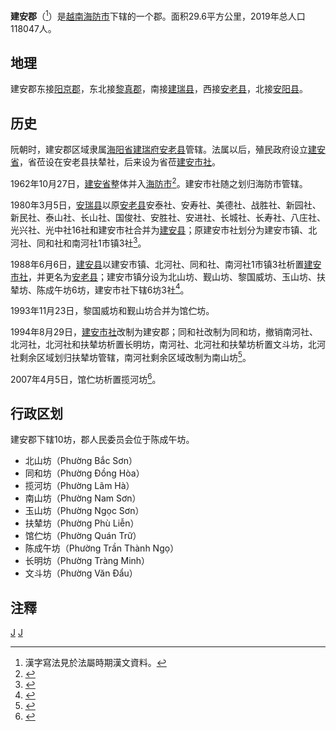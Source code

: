 {{Infobox Settlement
|name                   = 建安郡
|settlement_type        = 郡
|official_name          = 
|other_name             = 
|native_name            = {{lang|vi|Quận Kiến An}}
|nickname               = 
|motto                  = 
|image_skyline          = Kien Bridge.jpg
|imagesize              = 
|image_caption          = 
|image_flag             = 
|flag_size              = 
|image_seal             = 
|seal_size              = 
|image_shield           = 
|shield_size            = 
|image_blank_emblem     = 
|blank_emblem_size      = 
|image_map              = {{Infobox mapframe|frame-width=250|zoom=11}}
|mapsize                = 
|map_caption            = 
|image_map1             = 
|mapsize1               = 
|map_caption1           = 
|pushpin_map            = Vietnam
|pushpin_label_position = bottom
|pushpin_map_caption    = 
|pushpin_map1           = 
|pushpin_label_position1= 
|pushpin_map_caption1   = 
|subdivision_type       = 国家
|subdivision_name       = {{flag|Vietnam}}
|subdivision_type1      = [[越南行政区划|直辖市]]
|subdivision_name1      = [[海防市|海防市]]
|subdivision_type2      = 行政区划
|subdivision_name2      = 10坊
|subdivision_type3      = 
|subdivision_name3      = 
|seat_type              = 
|seat                   = 
|government_type        = 
|leader_title           = 
|leader_name            = 
|leader_title1          = 
|leader_name1           = 
|established_title      = 
|established_date       = 
|area_magnitude         = 
|unit_pref              = 
|area_footnotes         = 
|area_total_km2         = 29.6
|area_land_km2          = 
|area_water_km2         = 
|area_water_percent     = 
|area_urban_km2         = 
|area_metro_km2         = 
|population_as_of       = 2019年
|population_footnotes   = 
|population_note        = 
|population_total       = 118047
|population_density_km2 = auto
|population_metro             = 
|population_density_metro_km2 = 
|population_urban             = 
|population_density_urban_km2 = 
|timezone               = [[越南标准时间|越南标准时间]]
|utc_offset             = +7
|elevation_footnotes    = 
|elevation_m            = 
|coor_type              = 
|coordinates            = 
|postal_code_type       = 
|postal_code            = 
|area_code              = 
|website                = [http://kienan.haiphong.gov.vn 建安郡电子信息门户网站]
|footnotes              = 
}}
'''建安郡'''（{{vie|v='''Quận Kiến An'''|hn=郡建安}}<ref>漢字寫法見於法屬時期漢文資料。</ref>）是[[越南|越南]][[海防市|海防市]]下辖的一个郡。面积29.6平方公里，2019年总人口118047人。

==地理==
建安郡东接[[阳京郡|阳京郡]]，东北接[[黎真郡|黎真郡]]，南接[[建瑞县|建瑞县]]，西接[[安老县_(海防市)|安老县]]，北接[[安阳县_(越南)|安阳县]]。

==历史==
阮朝时，建安郡区域隶属[[海阳省|海阳省]][[建瑞府|建瑞府]][[安老县_(海防市)|安老县]]管辖。法属以后，殖民政府设立[[建安省|建安省]]，省莅设在安老县扶辇社，后来设为省莅[[建安市社|建安市社]]。

1962年10月27日，[[建安省|建安省]]整体并入[[海防市|海防市]]<ref>{{Cite web |url=https://thuvienphapluat.vn/van-ban/Bo-may-hanh-chinh/Nghi-Quyet-hop-nhat-thanh-pho-Hai-Phong-va-tinh-Kien-An-hop-nhat-tinh-Bac-Ninh-va-tinh-Bac-Giang/42695/noi-dung.aspx |title=Nghị Quyết về việc hợp nhất thành phố Hải Phòng và tỉnh Kiến An, hợp nhất tỉnh Bắc Ninh và tỉnh Bắc Giang do Quốc hội ban hành |access-date=2020-04-12 |archive-date=2020-04-12 |archive-url=https://web.archive.org/web/20200412121248/https://thuvienphapluat.vn/van-ban/Bo-may-hanh-chinh/Nghi-Quyet-hop-nhat-thanh-pho-Hai-Phong-va-tinh-Kien-An-hop-nhat-tinh-Bac-Ninh-va-tinh-Bac-Giang/42695/noi-dung.aspx |dead-url=no }}</ref>。建安市社随之划归海防市管辖。

1980年3月5日，[[安瑞县|安瑞县]]以原[[安老县_(海防市)|安老县]]安泰社、安寿社、美德社、战胜社、新园社、新民社、泰山社、长山社、国俊社、安胜社、安进社、长城社、长寿社、八庄社、光兴社、光中社16社和建安市社合并为[[建安县_(越南)|建安县]]；原建安市社划分为建安市镇、北河社、同和社和南河社1市镇3社<ref>{{Cite web |url=https://thuvienphapluat.vn/van-ban/Bo-may-hanh-chinh/Quyet-dinh-72-CP-dieu-chinh-dia-gioi-Huyen-An-Thuy-thanh-lap-huyen-Do-Son-huyen-Kien-An-thuoc-thanh-pho-Hai-Phong-44151.aspx |title=Quyết định 72-CP năm 1980 điều chỉnh địa giới Huyện An Thuỵ, thành lập huyện Đồ Sơn và huyện Kiến An thuộc thành phố Hải Phòng do Hội đồng Chính phủ ban hành |access-date=2020-04-12 |archive-date=2021-02-08 |archive-url=https://web.archive.org/web/20210208005622/https://thuvienphapluat.vn/van-ban/Bo-may-hanh-chinh/Quyet-dinh-72-CP-dieu-chinh-dia-gioi-Huyen-An-Thuy-thanh-lap-huyen-Do-Son-huyen-Kien-An-thuoc-thanh-pho-Hai-Phong-44151.aspx |dead-url=no }}</ref>。

1988年6月6日，[[建安县_(越南)|建安县]]以建安市镇、北河社、同和社、南河社1市镇3社析置[[建安市社|建安市社]]，并更名为[[安老县_(海防市)|安老县]]；建安市镇分设为北山坊、觐山坊、黎国威坊、玉山坊、扶辇坊、陈成午坊6坊，建安市社下辖6坊3社<ref>{{Cite web |url=https://thuvienphapluat.vn/van-ban/Bo-may-hanh-chinh/Quyet-dinh-100-HDBT-phan-vach-dia-gioi-hanh-chinh-cac-huyen-Do-son-va-Kien-an-thanh-pho-Hai-phong/37571/noi-dung.aspx |title=Quyết định 100-HĐBT năm 1988 về việc phân vạch địa giới hành chính các huyện Đồ sơn và Kiến an thuộc thành phố Hải phòng do Hội đồng Bộ trưởng ban hành |access-date=2020-04-12 |archive-date=2021-02-08 |archive-url=https://web.archive.org/web/20210208005633/https://thuvienphapluat.vn/van-ban/Bo-may-hanh-chinh/Quyet-dinh-100-HDBT-phan-vach-dia-gioi-hanh-chinh-cac-huyen-Do-son-va-Kien-an-thanh-pho-Hai-phong/37571/noi-dung.aspx |dead-url=no }}</ref>。

1993年11月23日，黎国威坊和觐山坊合并为馆伫坊。

1994年8月29日，[[建安市社|建安市社]]改制为建安郡；同和社改制为同和坊，撤销南河社、北河社，北河社和扶辇坊析置长明坊，南河社、北河社和扶辇坊析置文斗坊，北河社剩余区域划归扶辇坊管辖，南河社剩余区域改制为南山坊<ref>{{Cite web |url=https://thuvienphapluat.vn/van-ban/Bat-dong-san/Nghi-dinh-100-CP-thanh-lap-quan-Kien-An-thuoc-thanh-pho-Hai-Phong-38856.aspx |title=Nghị định 100-CP năm 1994 về việc thành lập quận Kiến An thuộc thành phố Hải Phòng |access-date=2020-02-10 |archive-date=2021-12-15 |archive-url=https://web.archive.org/web/20211215082139/https://thuvienphapluat.vn/van-ban/Bat-dong-san/Nghi-dinh-100-CP-thanh-lap-quan-Kien-An-thuoc-thanh-pho-Hai-Phong-38856.aspx |dead-url=no }}</ref>。

2007年4月5日，馆伫坊析置揽河坊<ref>{{Cite web |url=https://thuvienphapluat.vn/van-ban/Bat-dong-san/Nghi-dinh-54-2007-ND-CP-dieu-chinh-dia-gioi-hanh-chinh-xa-phuong-thanh-lap-phuong-thi-tran-thuoc-quan-hai-an-le-chan-kien-an-lao-Hai-Phong-18020.aspx |title=Nghị định 54/2007/NĐ-CP về việc điều chỉnh địa giới hành chính xã, phường; thành lập phường, thị trấn thuộc các quận Hải An, Lê Chân, Kiến An và huyện An Lão, thành phố Hải Phòng |access-date=2020-02-10 |archive-date=2020-11-01 |archive-url=https://web.archive.org/web/20201101021458/https://thuvienphapluat.vn/van-ban/Bat-dong-san/Nghi-dinh-54-2007-ND-CP-dieu-chinh-dia-gioi-hanh-chinh-xa-phuong-thanh-lap-phuong-thi-tran-thuoc-quan-hai-an-le-chan-kien-an-lao-Hai-Phong-18020.aspx |dead-url=yes }}</ref>。

==行政区划==
建安郡下辖10坊，郡人民委员会位于陈成午坊。
*北山坊（Phường Bắc Sơn）
*同和坊（Phường Đồng Hòa）
*揽河坊（Phường Lãm Hà）
*南山坊（Phường Nam Sơn）
*玉山坊（Phường Ngọc Sơn）
*扶辇坊（Phường Phù Liễn）
*馆伫坊（Phường Quán Trữ）
*陈成午坊（Phường Trần Thành Ngọ）
*长明坊（Phường Tràng Minh）
*文斗坊（Phường Văn Đẩu）

==注釋==
{{reflist|2}}
{{海防市行政区划}}
{{越南红河三角洲之县市镇区域划分}}

[[Category:海防市|J]]
[[Category:海防市郡份|J]]